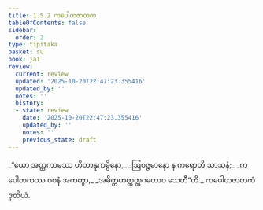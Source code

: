 ```yaml
---
title: 1.5.2 ကပေါတဇာတက
tableOfContents: false
sidebar:
  order: 2
type: tipitaka
basket: su
book: ja1
review:
  current: review
  updated: '2025-10-20T22:47:23.355416'
  updated_by: ''
  notes: ''
  history:
  - state: review
    date: '2025-10-20T22:47:23.355416'
    updated_by: ''
    notes: ''
    previous_state: draft
---
```



<DynamicBreadcrumb />


<ReviewStatus review={frontmatter.review} showDetails={true} />

<HypothesisAnnotation frontmatter={frontmatter} />

<Division number="42" book="ja1" e="ch" v="22" p="11">

<Paragraph number="92" type="verses" book="ja1">
_“ယော အတ္ထကာမဿ ဟိတာနုကမ္ပိနော,_  
_ဩဝဇ္ဇမာနော န ကရောတိ သာသနံ;_  
_ကပေါတကဿ ဝစနံ အကတွာ,_  
_အမိတ္တဟတ္ထတ္ထဂတောဝ သေတီ”တိ._  


</Paragraph>
</Division>

<Paragraph number="93" type="center" book="ja1">
ကပေါတဇာတကံ ဒုတိယံ.
</Paragraph>